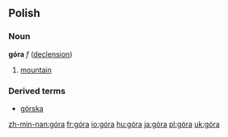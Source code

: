 ==Polish==
===Noun===
'''góra''' ''f'' ([[Wiktionary Appendix:Polish hard feminine noun declension|declension]])
# [[mountain]]

===Derived terms===
* [[górska]]

[[zh-min-nan:góra]]
[[fr:góra]]
[[io:góra]]
[[hu:góra]]
[[ja:góra]]
[[pl:góra]]
[[uk:góra]]